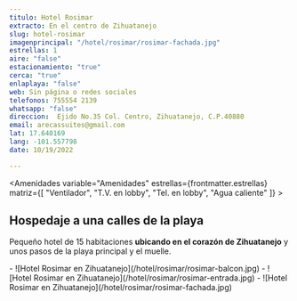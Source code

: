```yaml
---
titulo: Hotel Rosimar
extracto: En el centro de Zihuatanejo
slug: hotel-rosimar
imagenprincipal: "/hotel/rosimar/rosimar-fachada.jpg"
estrellas: 1
aire: "false"
estacionamiento: "true"
cerca: "true"
enlaplaya: "false"
web: Sin página o redes sociales
telefonos: 755554 2139
whatsapp: "false"
direccion:  Ejido No.35 Col. Centro, Zihuatanejo, C.P.40880
email: arecassuites@gmail.com
lat: 17.640169
lang: -101.557798
date: 10/19/2022

---
```



<Amenidades variable="Amenidades" estrellas={frontmatter.estrellas} matriz={[ "Ventilador", "T.V. en lobby", "Tel. en lobby", "Agua caliente" ]} > 


## Hospedaje a una calles de la playa 

Pequeño hotel de 15 habitaciones **ubicando en el corazón de Zihuatanejo** y unos pasos de la playa principal y el muelle.


</Amenidades>

<Galeria>
-  ![Hotel Rosimar en Zihuatanejo](/hotel/rosimar/rosimar-balcon.jpg)
-  ![Hotel Rosimar en Zihuatanejo](/hotel/rosimar/rosimar-entrada.jpg)
-  ![Hotel Rosimar en Zihuatanejo](/hotel/rosimar/rosimar-fachada.jpg)


</Galeria>